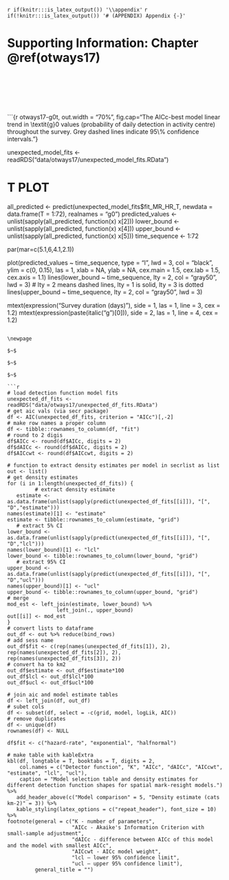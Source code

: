 <!-- These lines tell the templates that we are about to start the appendices.
They should appear at the start of your first appendix.-->
`r if(knitr:::is_latex_output()) '\\appendix'`
`r if(!knitr:::is_latex_output()) '# (APPENDIX) Appendix {-}'`


\setlength{\parindent}{0in}
\setlength{\leftskip}{0in}
\setlength{\parskip}{8pt}


# Supporting Information: Chapter \@ref(otways17) {#otways17-app}

\newpage

$~$

$~$

$~$

```{r otways17-g0t, out.width = "70%", fig.cap="The AICc-best model linear trend in \\textit{g}0 values (probability of daily detection in activity centre) throughout the survey. Grey dashed lines indicate 95\\% confidence intervals."}

unexpected_model_fits <- readRDS("data/otways17/unexpected_model_fits.RData")

# T PLOT 
all_predicted <- predict(unexpected_model_fits$fit_MR_HR_T, newdata = data.frame(T = 1:72), realnames = "g0")
predicted_values <- unlist(sapply(all_predicted, function(x) x[2]))
lower_bound <- unlist(sapply(all_predicted, function(x) x[4]))
upper_bound <- unlist(sapply(all_predicted, function(x) x[5]))
time_sequence <- 1:72

par(mar=c(5.1,6,4.1,2.1))

plot(predicted_values ~ time_sequence, type = "l", lwd = 3, col = "black",  ylim = c(0, 0.15), las = 1,  xlab = NA, ylab = NA, cex.main = 1.5, cex.lab = 1.5, cex.axis = 1.1)
lines(lower_bound ~ time_sequence, lty = 2, col = "gray50", lwd = 3)  # lty = 2 means dashed lines, lty = 1 is solid, lty = 3 is dotted
lines(upper_bound ~ time_sequence, lty = 2, col = "gray50", lwd = 3)

mtext(expression("Survey duration (days)"), side = 1, las = 1, line = 3, cex = 1.2)
mtext(expression(paste(italic("g")[0])), side = 2, las = 1, line = 4, cex = 1.2)
```

\newpage

$~$

$~$

$~$

```r
# load detection function model fits
unexpected_df_fits <- readRDS("data/otways17/unexpected_df_fits.RData")
# get aic vals (via secr package)
df <- AIC(unexpected_df_fits, criterion = "AICc")[,-2]
# make row names a proper column
df <- tibble::rownames_to_column(df, "fit")
# round to 2 digis
df$AICc <- round(df$AICc, digits = 2)
df$dAICc <- round(df$dAICc, digits = 2)
df$AICcwt <- round(df$AICcwt, digits = 2)

# function to extract density estimates per model in secrlist as list
out <- list()
# get density estimates
for (i in 1:length(unexpected_df_fits)) {
         # extract density estimate 
   estimate <- as.data.frame(unlist(sapply(predict(unexpected_df_fits[[i]]), "[", "D","estimate")))
names(estimate)[1] <- "estimate"
estimate <- tibble::rownames_to_column(estimate, "grid")
   # extract 5% CI
lower_bound <- as.data.frame(unlist(sapply(predict(unexpected_df_fits[[i]]), "[", "D","lcl")))
names(lower_bound)[1] <- "lcl"
lower_bound <- tibble::rownames_to_column(lower_bound, "grid")
   # extract 95% CI
upper_bound <- as.data.frame(unlist(sapply(predict(unexpected_df_fits[[i]]), "[", "D","ucl")))
names(upper_bound)[1] <- "ucl"
upper_bound <- tibble::rownames_to_column(upper_bound, "grid")
# merge
mod_est <- left_join(estimate, lower_bound) %>%
                left_join(., upper_bound) 
out[[i]] <- mod_est
}
# convert lists to dataframe
out_df <- out %>% reduce(bind_rows)
# add sess name 
out_df$fit <- c(rep(names(unexpected_df_fits[1]), 2), rep(names(unexpected_df_fits[2]), 2), rep(names(unexpected_df_fits[3]), 2))
# convert ha to km2
out_df$estimate <- out_df$estimate*100
out_df$lcl <- out_df$lcl*100
out_df$ucl <- out_df$ucl*100

# join aic and model estimate tables
df <- left_join(df, out_df) 
# subet cols
df <- subset(df, select = -c(grid, model, logLik, AIC))
# remove duplicates
df <- unique(df)
rownames(df) <- NULL
 
df$fit <- c("hazard-rate", "exponential", "halfnormal")

# make table with kableExtra
kbl(df, longtable = T, booktabs = T, digits = 2, 
    col.names = c("Detector function", "K", "AICc", "dAICc", "AICcwt", "estimate", "lcl", "ucl"),
    caption = "Model selection table and density estimates for different detection function shapes for spatial mark-resight models.") %>% 
   add_header_above(c("Model comparison" = 5, "Density estimate (cats km-2)" = 3)) %>% 
   kable_styling(latex_options = c("repeat_header"), font_size = 10) %>% 
footnote(general = c("K - number of parameters", 
                     "AICc - Akaike's Information Criterion with small-sample adjustment",
                     "dAICc - difference between AICc of this model and the model with smallest AICc",
                     "AICcwt - AICc model weight",
                     "lcl – lower 95% confidence limit",
                     "ucl – upper 95% confidence limit"),
         general_title = "")
```







